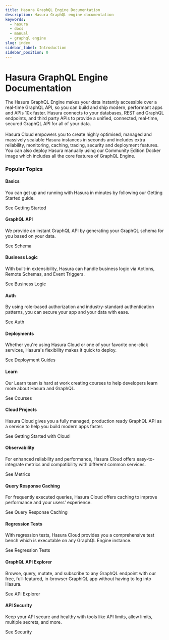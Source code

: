 ```yaml
---
title: Hasura GraphQL Engine Documentation
description: Hasura GraphQL engine documentation
keywords:
  - hasura
  - docs
  - manual
  - graphql engine
slug: index
sidebar_label: Introduction
sidebar_position: 0
---
```




# Hasura GraphQL Engine Documentation

<div className='gallery'>
  <div className='sub-heading'>
    <p>
      The Hasura GraphQL Engine makes your data instantly accessible over a real-time GraphQL API, so you can build and
      ship modern, performant apps and APIs 10x faster. Hasura connects to your databases, REST and GraphQL endpoints,
      and third party APIs to provide a unified, connected, real-time, secured GraphQL API for all of your data.
      <br />
      <br />
      <Link to='https://cloud.hasura.io/signup/?pg=docs&plcmt=body&cta=hasura-cloud&tech=default' target='_blank'>
        Hasura Cloud
      </Link> empowers you to create highly optimised, managed and massively scalable Hasura instances in seconds and includes
      extra reliability, monitoring, caching, tracing, security and deployment features. You can also deploy Hasura manually
      using our Community Edition Docker image which includes all the core features of GraphQL Engine.
    </p>
  </div>
  <div className='sub-heading'>
    <h3>Popular Topics</h3>
  </div>
  <div className='card'>
    <h4>Basics</h4>
    <p>You can get up and running with Hasura in minutes by following our Getting Started guide.</p>
    <VersionedLink to='/getting-started/index'>
      See Getting Started <ArrowRight className='arrow' />
    </VersionedLink>
  </div>
  <div className='card'>
    <h4>GraphQL API</h4>
    <p>We provide an instant GraphQL API by generating your GraphQL schema for you based on your data.</p>
    <VersionedLink to='/schema/index'>
      See Schema <ArrowRight className='arrow' />
    </VersionedLink>
  </div>
  <div className='card'>
    <h4>Business Logic</h4>
    <p>
      With built-in extensibility, Hasura can handle business logic via Actions, Remote Schemas, and Event Triggers.
    </p>
    <VersionedLink to='/faq/index/#faq-business-logic'>
      See Business Logic <ArrowRight className='arrow' />
    </VersionedLink>
  </div>
  <div className='card'>
    <h4>Auth</h4>
    <p>
      By using role-based authorization and industry-standard authentication patterns, you can secure your app and your
      data with ease.
    </p>
    <VersionedLink to='/auth/index'>
      See Auth <ArrowRight className='arrow' />
    </VersionedLink>
  </div>
  <div className='card'>
    <h4>Deployments</h4>
    <p>
      Whether you're using Hasura Cloud or one of your favorite one-click services, Hasura's flexibility makes it quick
      to deploy.
    </p>
    <VersionedLink to='/deployment/deployment-guides/index'>
      See Deployment Guides <ArrowRight className='arrow' />
    </VersionedLink>
  </div>
  <div className='card'>
    <h4>Learn</h4>
    <p>Our Learn team is hard at work creating courses to help developers learn more about Hasura and GraphQL.</p>
    <Link to='https://hasura.io/learn/' target='_blank'>
      See Courses <ArrowRight className='arrow' />
    </Link>
  </div>
  <div className='card'>
    <h4>Cloud Projects</h4>
    <p>
      Hasura Cloud gives you a fully managed, production ready GraphQL API as a service to help you build modern apps
      faster.
    </p>
    <VersionedLink to='/getting-started/getting-started-cloud/'>
      See Getting Started with Cloud <ArrowRight className='arrow' />
    </VersionedLink>
  </div>
  <div className='card'>
    <h4>Observability</h4>
    <p>
      For enhanced reliability and performance, Hasura Cloud offers easy-to-integrate metrics and compatibility with
      different common services.
    </p>
    <VersionedLink to='/observability/index'>
      See Metrics <ArrowRight className='arrow' />
    </VersionedLink>
  </div>
  <div className='card'>
    <h4>Query Response Caching</h4>
    <p>
      For frequently executed queries, Hasura Cloud offers caching to improve performance and your users' experience.
    </p>
    <VersionedLink to='/queries/response-caching'>
      See Query Response Caching <ArrowRight className='arrow' />
    </VersionedLink>
  </div>
  <div className='card'>
    <h4>Regression Tests</h4>
    <p>
      With regression tests, Hasura Cloud provides you a comprehensive test bench which is executable on any GraphQL
      Engine instance.
    </p>
    <VersionedLink to='/deployment/regression-tests'>
      See Regression Tests <ArrowRight className='arrow' />
    </VersionedLink>
  </div>
  <div className='card'>
    <h4>GraphQL API Explorer</h4>
    <p>
      Browse, query, mutate, and subscribe to any GraphQL endpoint with our free, full-featured, in-browser GraphiQL app
      without having to log into Hasura.
    </p>
    <VersionedLink to='/graphql-api-explorer'>
      See API Explorer <ArrowRight className='arrow' />
    </VersionedLink>
  </div>
  <div className='card'>
    <h4>API Security</h4>
    <p>Keep your API secure and healthy with tools like API limits, allow limits, multiple secrets, and more.</p>
    <VersionedLink to='/security/index'>
      See Security <ArrowRight className='arrow' />
    </VersionedLink>
  </div>
</div>
